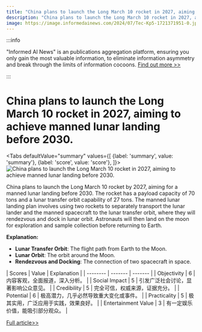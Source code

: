 ```yaml
---
title: "China plans to launch the Long March 10 rocket in 2027, aiming to achieve manned lunar landing before 2030."
description: "China plans to launch the Long March 10 rocket in 2027, aiming to achieve manned lunar landing before 2030."
image: https://image.informedainews.com/2024/07/Tec-Kp5-1721371951-0.jpg
---
```



:::info

"Informed AI News" is an publications aggregation platform, ensuring you only gain the most valuable information, to eliminate information asymmetry and break through the limits of information cocoons.  [Find out more >>](/)

:::

# China plans to launch the Long March 10 rocket in 2027, aiming to achieve manned lunar landing before 2030.


<Tabs
	defaultValue="summary"
	values={[
	{label: 'summary', value: 'summary'},
	{label: 'score', value: 'score'},
]}>
<TabItem value="summary">
<img
  src="https://image.informedainews.com/2024/07/Tec-Kp5-1721371951-0.jpg"
  alt="China plans to launch the Long March 10 rocket in 2027, aiming to achieve manned lunar landing before 2030."
/>



China plans to launch the Long March 10 rocket by 2027, aiming for a manned lunar landing before 2030. The rocket has a payload capacity of 70 tons and a lunar transfer orbit capability of 27 tons. The manned lunar landing plan involves using two rockets to separately transport the lunar lander and the manned spacecraft to the lunar transfer orbit, where they will rendezvous and dock in lunar orbit. Astronauts will then land on the moon for exploration and sample collection before returning to Earth.

**Explanation:**
- **Lunar Transfer Orbit**: The flight path from Earth to the Moon.
- **Lunar Orbit**: The orbit around the Moon.
- **Rendezvous and Docking**: The connection of two spacecraft in space.
</TabItem>
<TabItem value="score">
	| Scores     | Value   | Explanation |
	| -------- | ------- | ------- |
	| Objectivity  | 6    | 内容客观，全面报道，深入分析。    |
	| Social Impact | 5     | 引发广泛社会讨论，显著影响公众意见。    |
	| Credibility    | 5    | 完全可信，权威来源，证据充分。    |
	| Potential    | 6    | 极高潜力，几乎必然导致重大变化或事件。    |
	| Practicality    | 5    | 极其实用，广泛应用于实践，效果良好。    |
	| Entertainment Value    | 3    | 有一定娱乐价值，能吸引部分观众。    |
</TabItem>
</Tabs>

[Full article>>](https://www.cnbeta.com.tw/articles/science/1438887.htm)
